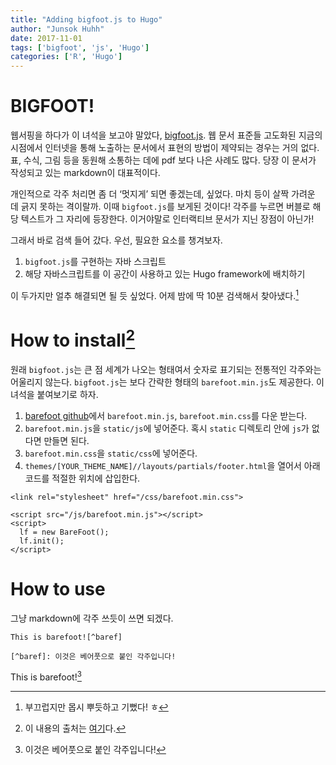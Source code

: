 ```yaml
---
title: "Adding bigfoot.js to Hugo"
author: "Junsok Huhh"
date: 2017-11-01
tags: ['bigfoot', 'js', 'Hugo']
categories: ['R', 'Hugo'] 
---
```


# BIGFOOT! 

웹서핑을 하다가 이 녀석을 보고야 말았다, [bigfoot.js](http://bigfootjs.com/). 웹 문서 표준들 고도화된 지금의 시점에서 인터넷을 통해 노출하는 문서에서 표현의 방법이 제약되는 경우는 거의 없다. 표, 수식, 그림 등을 동원해 소통하는 데에 pdf 보다 나은 사례도 많다. 당장 이 문서가 작성되고 있는 markdown이 대표적이다. 

개인적으로 각주 처리면 좀 더 '멋지게' 되면 좋겠는데, 싶었다. 마치 등이 살짝 가려운 데 긁지 못하는 격이랄까. 이때 `bigfoot.js`를 보게된 것이다! 각주를 누르면 버블로 해당 텍스트가 그 자리에 등장한다. 이거야말로 인터랙티브 문서가 지닌 장점이 아닌가! 

그래서 바로 검색 들어 갔다. 우선, 필요한 요소를 챙겨보자. 

  1. `bigfoot.js`를 구현하는 자바 스크립트 
  2. 해당 자바스크립트를 이 공간이 사용하고 있는 Hugo framework에 배치하기 
  
이 두가지만 얼추 해결되면 될 듯 싶었다. 어제 밤에 딱 10분 검색해서 찾아냈다.[^first]

[^first]: 부끄럽지만 몹시 뿌듯하고 기뻤다! ㅎ 

# How to install[^source]

[^source]: 이 내용의 출처는 [여기](http://egeiro.net/post/barefoot-notes/)다. 

원래 `bigfoot.js`는 큰 점 세계가 나오는 형태여서 숫자로 표기되는 전통적인 각주와는 어울리지 않는다. `bigfoot.js`는 보다 간략한 형태의 `barefoot.min.js`도 제공한다. 이 녀석을 붙여보기로 하자. 

  1. [barefoot github](https://github.com/philgruneich/barefoot)에서 `barefoot.min.js`, `barefoot.min.css`를 다운 받는다. 
  2. `barefoot.min.js`을 `static/js`에 넣어준다. 혹시 `static` 디렉토리 안에 `js`가 없다면 만들면 된다. 
  3. `barefoot.min.css`을 `static/css`에 넣어준다. 
  4. `themes/[YOUR_THEME_NAME]//layouts/partials/footer.html`을 열어서 아래 코드를 적절한 위치에 삽입한다. 
  
```{}
<link rel="stylesheet" href="/css/barefoot.min.css">

<script src="/js/barefoot.min.js"></script>
<script>
  lf = new BareFoot();
  lf.init();
</script>
```

# How to use 

그냥 markdown에 각주 쓰듯이 쓰면 되겠다. 

```{}
This is barefoot![^baref]

[^baref]: 이것은 베어풋으로 붙인 각주입니다! 
```

This is barefoot![^baref]

[^baref]: 이것은 베어풋으로 붙인 각주입니다! 